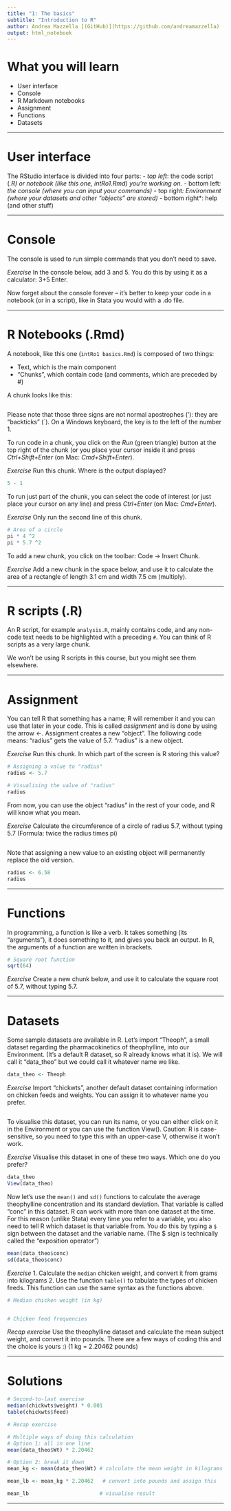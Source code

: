 ```yaml
---
title: "1: The basics"
subtitle: "Introduction to R"
author: Andrea Mazzella [(GitHub)](https://github.com/andreamazzella)
output: html_notebook
---
```


# What you will learn

* User interface
* Console
* R Markdown notebooks
* Assignment
* Functions
* Datasets

-------------------------------------------------------------------------------

# User interface

The RStudio interface is divided into four parts:
- *top left*: the code script (*.R) or notebook (like this one, intRo1.Rmd) you're working on.
- *bottom left*: the console (where you can input your commands)
- *top right*: Environment (where your datasets and other "objects" are stored)
- *bottom right*: help (and other stuff)

-------------------------------------------------------------------------------

# Console

The console is used to run simple commands that you don't need to save.

*Exercise*
In the console below, add 3 and 5. You do this by using it as a calculator: 3+5 Enter.

Now forget about the console forever – it's better to keep your code in a notebook (or in a script), like in Stata you would with a .do file.

-------------------------------------------------------------------------------

# R Notebooks (.Rmd)

A notebook, like this one (`intRo1 basics.Rmd`) is composed of two things:

* Text, which is the main component
* "Chunks", which contain code (and comments, which are preceded by #)

A chunk looks like this:
```r

```
Please note that those three signs are not normal apostrophes ('): they are "backticks" (`). On a Windows keyboard, the key is to the left of the number 1.

To run code in a chunk, you click on the *Run* (green triangle) button at the top right of the chunk (or you place your cursor inside it and press *Ctrl+Shift+Enter* (on Mac: *Cmd+Shift+Enter*).

*Exercise*
Run this chunk. Where is the output displayed?
```r
5 - 1
```

To run just part of the chunk, you can select the code of interest (or just place your cursor on any line) and press *Ctrl+Enter* (on Mac: *Cmd+Enter*).

*Exercise*
Only run the second line of this chunk.
```r
# Area of a circle
pi * 4 ^2
pi * 5.7 ^2
```

To add a new chunk, you click on the toolbar: Code -> Insert Chunk.

*Exercise*
Add a new chunk in the space below, and use it to calculate the area of a rectangle of length 3.1 cm and width 7.5 cm (multiply).




-------------------------------------------------------------------------------

# R scripts (.R)

An R script, for example `analysis.R`, mainly contains code, and any non-code text needs to be highlighted with a preceding `#`. You can think of R scripts as a very large chunk.

We won't be using R scripts in this course, but you might see them elsewhere. 

-------------------------------------------------------------------------------

# Assignment

You can tell R that something has a name; R will remember it and you can use that later in your code. This is called *assignment* and is done by using the arrow <-. Assignment creates a new "object".
The following code means: "radius" gets the value of 5.7. "radius" is a new object.

*Exercise*
Run this chunk. In which part of the screen is R storing this value?
```r
# Assigning a value to "radius"
radius <- 5.7

# Visualising the value of "radius"
radius
```

From now, you can use the object "radius" in the rest of your code, and R will know what you mean.

*Exercise*
Calculate the circumference of a circle of radius 5.7, without typing 5.7 (Formula: twice the radius times pi)
```r

```

Note that assigning a new value to an existing object will permanently replace the old version.
```r
radius <- 6.58
radius
```


-------------------------------------------------------------------------------

# Functions

In programming, a function is like a verb. It takes something (its "arguments"), it does something to it, and gives you back an output.
In R, the arguments of a function are written in brackets.
```r
# Square root function
sqrt(64)
```

*Exercise*
Create a new chunk below, and use it to calculate the square root of 5.7, without typing 5.7.



-------------------------------------------------------------------------------

# Datasets

Some sample datasets are available in R. Let's import "Theoph", a small dataset regarding the pharmacokinetics of theophylline, into our Environment. (It's a default R dataset, so R already knows what it is). We will call it "data_theo" but we could call it whatever name we like.

```r
data_theo <- Theoph
```

*Exercise*
Import "chickwts", another default dataset containing information on chicken feeds and weights. You can assign it to whatever name you prefer.
```r

```


To visualise this dataset, you can run its name, or you can either click on it in the Environment or you can use the function View(). Caution: R is case-sensitive, so you need to type this with an upper-case V, otherwise it won't work.

*Exercise*
Visualise this dataset in one of these two ways. Which one do you prefer?
```r
data_theo
View(data_theo)
```

Now let's use the `mean()` and `sd()` functions to calculate the average theophylline concentration and its standard deviation. That variable is called "conc" in this dataset.
R can work with more than one dataset at the time. For this reason (unlike Stata) every time you refer to a variable, you also need to tell R which dataset is that variable from. You do this by typing a `$` sign between the dataset and the variable name.
(The $ sign is technically called the "exposition operator")
```r
mean(data_theo$conc)
sd(data_theo$conc)
```

*Exercise*
1. Calculate the `median` chicken weight, and convert it from grams into kilograms
2. Use the function `table()` to tabulate the types of chicken feeds. This function can use the same syntax as the functions above.
```r
# Median chicken weight (in kg)


# Chicken feed frequencies


```

*Recap exercise*
Use the theophylline dataset and calculate the mean subject weight, and convert it into pounds. There are a few ways of coding this and the choice is yours :)
(1 kg = 2.20462 pounds)

-------------------------------------------------------------------------------

# Solutions

```r
# Second-to-last exercise
median(chickwts$weight) * 0.001
table(chickwts$feed)

# Recap exercise

# Multiple ways of doing this calculation
# Option 1: all in one line
mean(data_theo$Wt) * 2.20462

# Option 2: break it down
mean_kg <- mean(data_theo$Wt) # calculate the mean weight in kilograms and assign this

mean_lb <- mean_kg * 2.20462   # convert into pounds and assign this

mean_lb                       # visualise result
```

-------------------------------------------------------------------------------
